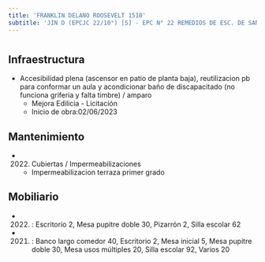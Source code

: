 ```yaml
---
title: 'FRANKLIN DELANO ROOSEVELT 1510'
subtitle: 'JIN D (EPCJC 22/10°) [S] - EPC N° 22 REMEDIOS DE ESC. DE SAN MARTIN'
---
```


#
## Infraestructura

* Accesibilidad plena (ascensor en patio de planta baja), reutilizacion pb para conformar un aula y acondicionar baño de discapacitado (no funciona griferia y falta timbre) / amparo 
    + Mejora Edilicia - Licitación 
    + Inicio de obra:02/06/2023 






## Mantenimiento

*  (2022) Cubiertas / Impermeabilizaciones 
    + Impermeabilizacion terraza primer grado





## Mobiliario

*  (2022) : Escritorio 2, Mesa pupitre doble 30, Pizarrón 2, Silla escolar 62 

*  (2021) : Banco largo comedor 40, Escritorio 2, Mesa inicial 5, Mesa pupitre doble 30, Mesa usos múltiples 20, Silla escolar 92, Varios 20 



